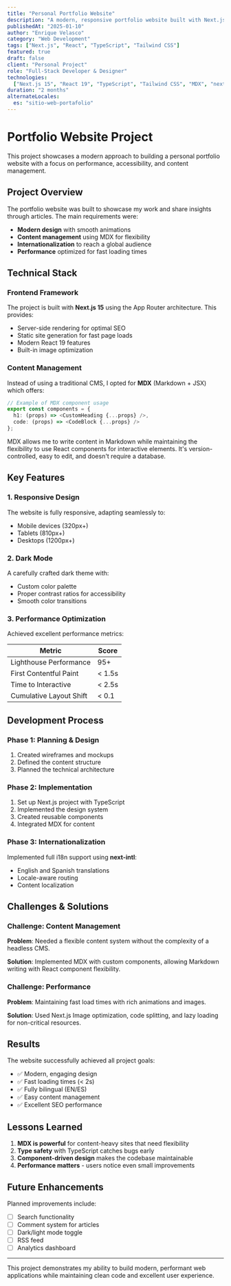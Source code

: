 ```yaml
---
title: "Personal Portfolio Website"
description: "A modern, responsive portfolio website built with Next.js 15, featuring MDX content management and internationalization."
publishedAt: "2025-01-10"
author: "Enrique Velasco"
category: "Web Development"
tags: ["Next.js", "React", "TypeScript", "Tailwind CSS"]
featured: true
draft: false
client: "Personal Project"
role: "Full-Stack Developer & Designer"
technologies:
  ["Next.js 15", "React 19", "TypeScript", "Tailwind CSS", "MDX", "next-intl"]
duration: "2 months"
alternateLocales:
  es: "sitio-web-portafolio"
---
```


# Portfolio Website Project

This project showcases a modern approach to building a personal portfolio website with a focus on performance, accessibility, and content management.

## Project Overview

The portfolio website was built to showcase my work and share insights through articles. The main requirements were:

- **Modern design** with smooth animations
- **Content management** using MDX for flexibility
- **Internationalization** to reach a global audience
- **Performance** optimized for fast loading times

## Technical Stack

### Frontend Framework

The project is built with **Next.js 15** using the App Router architecture. This provides:

- Server-side rendering for optimal SEO
- Static site generation for fast page loads
- Modern React 19 features
- Built-in image optimization

### Content Management

Instead of using a traditional CMS, I opted for **MDX** (Markdown + JSX) which offers:

```typescript
// Example of MDX component usage
export const components = {
  h1: (props) => <CustomHeading {...props} />,
  code: (props) => <CodeBlock {...props} />
};
```

<Callout type="success" title="Why MDX?">
  MDX allows me to write content in Markdown while maintaining the flexibility
  to use React components for interactive elements. It's version-controlled,
  easy to edit, and doesn't require a database.
</Callout>

## Key Features

### 1. Responsive Design

The website is fully responsive, adapting seamlessly to:

- Mobile devices (320px+)
- Tablets (810px+)
- Desktops (1200px+)

### 2. Dark Mode

A carefully crafted dark theme with:

- Custom color palette
- Proper contrast ratios for accessibility
- Smooth color transitions

### 3. Performance Optimization

Achieved excellent performance metrics:

| Metric                  | Score  |
| ----------------------- | ------ |
| Lighthouse Performance  | 95+    |
| First Contentful Paint  | < 1.5s |
| Time to Interactive     | < 2.5s |
| Cumulative Layout Shift | < 0.1  |

## Development Process

### Phase 1: Planning & Design

1. Created wireframes and mockups
2. Defined the content structure
3. Planned the technical architecture

### Phase 2: Implementation

1. Set up Next.js project with TypeScript
2. Implemented the design system
3. Created reusable components
4. Integrated MDX for content

### Phase 3: Internationalization

Implemented full i18n support using **next-intl**:

- English and Spanish translations
- Locale-aware routing
- Content localization

## Challenges & Solutions

### Challenge: Content Management

**Problem**: Needed a flexible content system without the complexity of a headless CMS.

**Solution**: Implemented MDX with custom components, allowing Markdown writing with React component flexibility.

### Challenge: Performance

**Problem**: Maintaining fast load times with rich animations and images.

**Solution**: Used Next.js Image optimization, code splitting, and lazy loading for non-critical resources.

## Results

The website successfully achieved all project goals:

- ✅ Modern, engaging design
- ✅ Fast loading times (< 2s)
- ✅ Fully bilingual (EN/ES)
- ✅ Easy content management
- ✅ Excellent SEO performance

## Lessons Learned

1. **MDX is powerful** for content-heavy sites that need flexibility
2. **Type safety** with TypeScript catches bugs early
3. **Component-driven design** makes the codebase maintainable
4. **Performance matters** - users notice even small improvements

## Future Enhancements

Planned improvements include:

- [ ] Search functionality
- [ ] Comment system for articles
- [ ] Dark/light mode toggle
- [ ] RSS feed
- [ ] Analytics dashboard

---

This project demonstrates my ability to build modern, performant web applications while maintaining clean code and excellent user experience.
